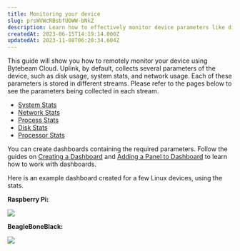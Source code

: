 ```yaml
---
title: Monitoring your device
slug: prsWVWcRBsbfUOWW-bNkZ
description: Learn how to effectively monitor device parameters like disk usage, system stats, and network usage with Bytebeam cloud. Follow step-by-step instructions on creating dashboards and adding panels. Find detailed information on the streams associated with ea
createdAt: 2023-06-15T14:19:14.000Z
updatedAt: 2023-11-08T06:20:34.604Z
---
```


This guide will show you how to remotely monitor your device using Bytebeam Cloud. Uplink, by default, collects several parameters of the device, such as disk usage, system stats, and network usage. Each of these parameters is stored in different streams. Please refer to the pages below to see the parameters being collected in each stream.

- [System Stats](https://bytebeamio.mintlify.app/device-side-integrations/linux/monitoring-your-device/system-stats)
- [Network Stats](https://bytebeamio.mintlify.app/device-side-integrations/linux/monitoring-your-device/network-stats)
- [Process Stats](https://bytebeamio.mintlify.app/device-side-integrations/linux/monitoring-your-device/process-stats)
- [Disk Stats](https://bytebeamio.mintlify.app/device-side-integrations/linux/monitoring-your-device/disk-stats)
- [Processor Stats](https://bytebeamio.mintlify.app/device-side-integrations/linux/monitoring-your-device/processor-stats)&#x20;

You can create dashboards containing the required parameters. Follow the guides on [Creating a Dashboard](https://bytebeamio.mintlify.app/platform-guide/dashboards/creating-a-dashboard) and [Adding a Panel to Dashboard](https://bytebeamio.mintlify.app/platform-guide/dashboards/panels/introduction-to-panels) to learn how to work with dashboards.

Here is an example dashboard created for a few Linux devices, using the stats.

**Raspberry Pi:**

![](https://archbee-image-uploads.s3.amazonaws.com/KgoQSkw-NkQJykt01OVJo/P5QJ-eZohb6JmIr0vjO9P_rpistats.png)

**BeagleBoneBlack:**

![](https://archbee-image-uploads.s3.amazonaws.com/KgoQSkw-NkQJykt01OVJo/LE3r1chW2snZOjAbvlRQs_monitorbbb.png)
